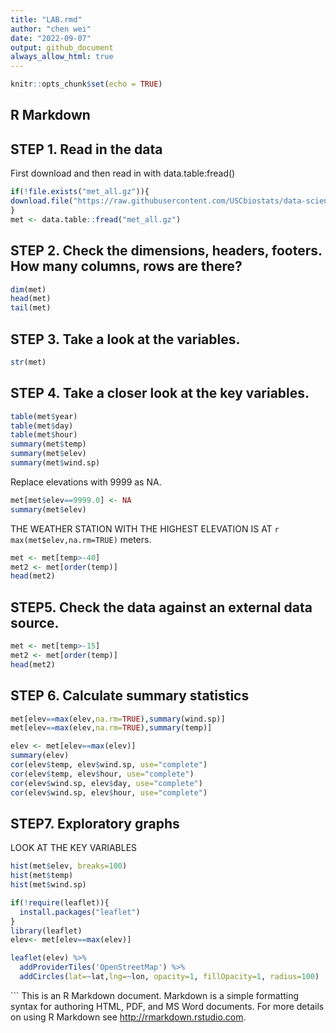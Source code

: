 ```yaml
---
title: "LAB.rmd"
author: "chen wei"
date: "2022-09-07"
output: github_document
always_allow_html: true
---
```


```r
knitr::opts_chunk$set(echo = TRUE)
```

## R Markdown
## STEP 1. Read in the data
First download and then read in with data.table:fread()
```r
if(!file.exists("met_all.gz")){
download.file("https://raw.githubusercontent.com/USCbiostats/data-science-data/master/02_met/met_all.gz", "met_all.gz", method="libcurl", timeout = 60)
}
met <- data.table::fread("met_all.gz")
```
## STEP 2. Check the dimensions, headers, footers. How many columns, rows are there?
```r
dim(met)
head(met)
tail(met)
```
## STEP 3. Take a look at the variables.
```r
str(met)
```
## STEP 4. Take a closer look at the key variables.
```r
table(met$year)
table(met$day)
table(met$hour)
summary(met$temp)
summary(met$elev)
summary(met$wind.sp)
```
Replace elevations with 9999 as NA.
```r
met[met$elev==9999.0] <- NA
summary(met$elev)
```
THE WEATHER STATION WITH THE HIGHEST ELEVATION IS AT `r max(met$elev,na.rm=TRUE)` meters.
 
```r
met <- met[temp>-40]
met2 <- met[order(temp)]
head(met2)
```
## STEP5. Check the data against an external data source.
```r
met <- met[temp>-15]
met2 <- met[order(temp)]
head(met2)
```
## STEP 6. Calculate summary statistics
```r
met[elev==max(elev,na.rm=TRUE),summary(wind.sp)]
met[elev==max(elev,na.rm=TRUE),summary(temp)]
```
```r
elev <- met[elev==max(elev)]
summary(elev)
cor(elev$temp, elev$wind.sp, use="complete")
cor(elev$temp, elev$hour, use="complete")
cor(elev$wind.sp, elev$day, use="complete")
cor(elev$wind.sp, elev$hour, use="complete")
```
## STEP7. Exploratory graphs
LOOK AT THE KEY VARIABLES
```r
hist(met$elev, breaks=100)
hist(met$temp)
hist(met$wind.sp)
```
```r
if(!require(leaflet)){
  install.packages("leaflet")
}
library(leaflet)
elev<- met[elev==max(elev)]
```
```r
leaflet(elev) %>%
  addProviderTiles('OpenStreetMap') %>% 
  addCircles(lat=~lat,lng=~lon, opacity=1, fillOpacity=1, radius=100)
```
```
This is an R Markdown document. Markdown is a simple formatting syntax for authoring HTML, PDF, and MS Word documents. For more details on using R Markdown see <http://rmarkdown.rstudio.com>.

